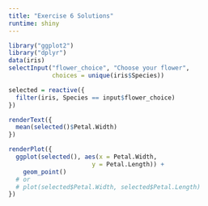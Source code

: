 ```yaml
---
title: "Exercise 6 Solutions"
runtime: shiny
---
```


```r
library("ggplot2")
library("dplyr")
data(iris)
selectInput("flower_choice", "Choose your flower", 
            choices = unique(iris$Species))
```

```r
selected = reactive({
  filter(iris, Species == input$flower_choice)
})
```

```r
renderText({
  mean(selected()$Petal.Width)
})
```

```r
renderPlot({
  ggplot(selected(), aes(x = Petal.Width, 
                       y = Petal.Length)) +
    geom_point()
  # or
  # plot(selected$Petal.Width, selected$Petal.Length)
})
```
